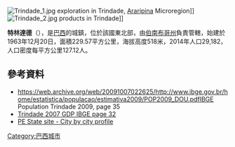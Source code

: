 [[Image:Trindade_1.jpg|thumb]] exploration in Trindade, [[Araripina|Araripina]] Microregion]]
[[Image:Trindade_2.jpg|thumb]] products in Trindade]]

'''特林達德'''（{{lang-pt|Trindade}}），是[[巴西|巴西]]的城鎮，位於該國東北部，由[[伯南布哥州|伯南布哥州]]負責管轄，始建於1963年12月20日，面積229.57平方公里，海拔高度518米，2014年人口29,182，人口密度每平方公里127.12人。

==參考資料==
*https://web.archive.org/web/20091007022625/http://www.ibge.gov.br/home/estatistica/populacao/estimativa2009/POP2009_DOU.pdf[[Brazilian_Institute_of_Geography_and_Statistics|IBGE]] Population Trindade 2009, page 35
*[https://web.archive.org/web/20160304001818/http://www.ibge.com.br/home/estatistica/economia/pibmunicipios/2003_2007/tab01.pdf Trindade 2007 GDP IBGE page 32]
*[http://www2.condepefidem.pe.gov.br/web/condepefidem PE State site - City by city profile] {{Wayback|url=http://www2.condepefidem.pe.gov.br/web/condepefidem |date=20090804002205 }}

{{coord|7|45|43|S|40|16|04|W|source:kolossus-itwiki|display=title}}

{{Brazil-geo-stub}}
[[Category:巴西城市|Category:巴西城市]]